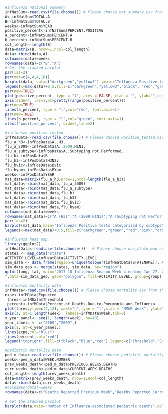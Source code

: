 ```r
#influenza national summary
infNatSum<-read.csv(file.choose()) # Please choose nat_summary.csv from the data folder
A<-infNatSum$TOTAL.A
B<-infNatSum$TOTAL.B
weeks<-infNatSum$YEAR
positive_percent<-infNatSum$PERCENT.POSITIVE
a_percent<-infNatSum$PERCENT.A
b_percent<-infNatSum$PERCENT.B
col_length<-length(B)
data=matrix(B, nrow=1,ncol=col_length)
data<-rbind(data,A)
colnames(data)=weeks
rownames(data)=c("B","A")
# Get the stacked barplot
par(las=2)
par(mar=c(4,4,4,10))
barplot(data, col=c("darkgreen","yellow3") ,main="Influenza Positive tests reported by clinical labarotaries", ylim=c(0,20000),border="white",space=0.100, font.axis=1, xlab="Week", ylab="Number of Positive Specimens",font.lab=2)
legend(x=max(data)+0.5,fill=c("darkgreen","yellow3","black", "red","green"),legend=c("A","B","Percent Positive", "% Positive FLU A", "% Positive FLU B"),pch=1)
par(new=TRUE)
plot(positive_percent, type = "l", axes = FALSE, xlab = "", ylab="",col="black", font.axis=1)
axis(side=4, las=1,at=pretty(range(positive_percent)))
par(new=TRUE)
lines(a_percent, type = "l",col="red", font.axis=1)
par(new=TRUE)
lines(b_percent, type = "l",col="green", font.axis=1)
mtext("positive_percent", side=4,line=2)

```

```r
#influenza positive tested
infPosData<-read.csv(file.choose()) # Please choose Positive_tested.csv from the data folder
flu_a_h3<-infPosData$A..H3.
flu_a_2009<-infPosData$A..2009.H1N1.
flu_a_subtype<-infPosData$A..Subtyping.not.Performed.
flu_b<-infPosData$B
flu_h3<-infPosData$H3N2v
flu_bvic<-infPosData$BVic
flu_byam<-infPosData$BYam
weeks<-infPosData$YEAR
mat_data=matrix(flu_a_h3,nrow=1,ncol=length(flu_a_h3))
mat_data<-rbind(mat_data,flu_a_2009)
mat_data<-rbind(mat_data,flu_a_subtype)
mat_data<-rbind(mat_data,flu_b)
mat_data<-rbind(mat_data,flu_h3)
mat_data<-rbind(mat_data,flu_bvic)
mat_data<-rbind(mat_data,flu_byam)
colnames(mat_data)=weeks
rownames(mat_data)=c("A (H3)","A (2009 H1N1)","A (Subtyping not Performed)","B","H3N2v","BVic","BYam")
par(las=2)
barplot(mat_data,main="Influenza Positive tests categorized by subtype", col=c("darkgreen","green","red","pink","orange","yellow3","purple") , ylim=c(0,4000),border="white",space=0.100, font.axis=1, xlab="Week", ylab="Number of Positive Specimens",font.lab=2)
legend(x=max(mat_data)+0.5,fill=c("darkgreen","green","red","pink","orange","yellow3","purple"),legend=rownames(mat_data),pch=1)
```

```r
#influenza heat map
library(ggplot2)
infHeatData<-read.csv(file.choose())   # Please choose usa_state_map.csv from the data folder
states <- map_data("state")
ACTIVITY.LEVEL=infHeatData$ACTIVITY.LEVEL
sim_data <- data.frame(region=unique(tolower(infHeatData$STATENAME)), ACTIVITY.LEVEL)
sim_data_geo <- merge(states, sim_data, by="region")
qplot(long, lat, main="2017-18 Influenza Season Week 4 ending Jan 27, 2018
",data=sim_data_geo, geom="polygon", fill=ACTIVITY.LEVEL, group=group)
 ```


```r
#influenza mortality data
infMData<-read.csv(file.choose()) # Please choose mortality.csv from the data folder
expe<-infMData$Expected
 thres<-infMData$Threshold
 percent<-infMData$Percent.of.Deaths.Due.to.Pneumonia.and.Influenza
plot(thres,ylim=c(4,12), xaxt="n",type = "l",xlab = "MMWR Week", ylab="% of all deaths due to P&I",col="black",font.axis=1)
axis(1, at=1:length(week), labels=infMData$Week,tck=0)
x_year_panel<- seq(1, length(week), by=40)
year_labels <- c("2009","2009",)
axis(1, at=x_year_panel,)
lines(expe,col="blue")
lines(percent,col="red")
legend("topright",fill=c("black","blue","red"),legend=c("Threshold","Expected","% of deaths due to P&I"),pch=1)
```

```r
#pediatric mortality data
ped_m_data<-read.csv(file.choose()) # Please choose pediatric_mortality.csv from the data folder
weeks<-ped_m_data$WEEK.NUMBER
prev_weeks_death<-ped_m_data$PREVIOUS.WEEKS.DEATHS
curr_weeks_death<-ped_m_data$CURRENT.WEEK.DEATHS
col_length<-length(prev_weeks_death)
data=matrix(prev_weeks_death, nrow=1,ncol=col_length)
data<-rbind(data,curr_weeks_death)
#colnames(data)=weeks
rownames(data)=c("Deaths Reported Previous Week","Deaths Reported Current Week")
 
# Get the stacked barplot
barplot(data,main="Number of Influenza-associated pediatric deaths",col=colors()[c(50,100)] , ylim=c(0,30),border="white", names.arg=weeks,space=0.100, legend=rownames(data), font.axis=1, xlab="Week of Death", ylab="number of deaths",font.lab=2)
```

